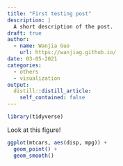 ```yaml
---
title: "First testing post"
description: |
  A short description of the post.
draft: true
author:
  - name: Wanjia Guo
    url: https://wanjiag.github.io/
date: 03-05-2021
categories:
  - others
  - visualization
output:
  distill::distill_article:
    self_contained: false
---
```



```r
library(tidyverse)
```


Look at this figure!

```r
ggplot(mtcars, aes(disp, mpg)) +
  geom_point() +
  geom_smooth() 
```


